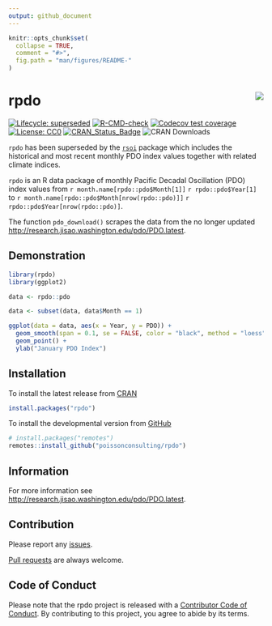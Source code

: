 ```yaml
---
output: github_document
---
```


<!-- README.md is generated from README.Rmd. Please edit that file -->

```r
knitr::opts_chunk$set(
  collapse = TRUE,
  comment = "#>",
  fig.path = "man/figures/README-"
)
```

# rpdo <img src="man/figures/logo.png" align="right" />

<!-- badges: start -->
[![Lifecycle: superseded](https://img.shields.io/badge/lifecycle-superseded-blue.svg)](https://lifecycle.r-lib.org/articles/stages.html#superseded)
[![R-CMD-check](https://github.com/poissonconsulting/rpdo/actions/workflows/R-CMD-check.yaml/badge.svg)](https://github.com/poissonconsulting/rpdo/actions/workflows/R-CMD-check.yaml)
[![Codecov test coverage](https://codecov.io/gh/poissonconsulting/rpdo/branch/master/graph/badge.svg)](https://codecov.io/gh/poissonconsulting/rpdo?branch=master)
[![License: CC0](https://img.shields.io/badge/License-CC0-blue.svg)](https://creativecommons.org/publicdomain/zero/1.0/)
[![CRAN_Status_Badge](http://www.r-pkg.org/badges/version/rpdo)](https://cran.r-project.org/package=rpdo)
![CRAN Downloads](http://cranlogs.r-pkg.org/badges/rpdo)
<!-- badges: end -->

`rpdo` has been superseded by the [`rsoi`](https://github.com/boshek/rsoi) package which includes the historical and most recent monthly PDO index values together with related climate indices.

`rpdo` is an R data package of monthly Pacific Decadal Oscillation (PDO) index 
values from `r month.name[rpdo::pdo$Month[1]]` `r rpdo::pdo$Year[1]` to `r month.name[rpdo::pdo$Month[nrow(rpdo::pdo)]]` `r rpdo::pdo$Year[nrow(rpdo::pdo)]`.

The function `pdo_download()` scrapes the 
data from the no longer updated <http://research.jisao.washington.edu/pdo/PDO.latest>.

## Demonstration

```r
library(rpdo)
library(ggplot2)

data <- rpdo::pdo

data <- subset(data, data$Month == 1)

ggplot(data = data, aes(x = Year, y = PDO)) +
  geom_smooth(span = 0.1, se = FALSE, color = "black", method = "loess") +
  geom_point() +
  ylab("January PDO Index")
```

## Installation

To install the latest release from [CRAN](https://cran.r-project.org)
```r
install.packages("rpdo")
```

To install the developmental version from [GitHub](https://github.com/poissonconsulting/rpdo)
```r
# install.packages("remotes")
remotes::install_github("poissonconsulting/rpdo")
```

## Information

For more information see <http://research.jisao.washington.edu/pdo/PDO.latest>.

## Contribution

Please report any [issues](https://github.com/poissonconsulting/rpdo/issues).

[Pull requests](https://github.com/poissonconsulting/rpdo/pulls) are always welcome.

## Code of Conduct

Please note that the rpdo project is released with a [Contributor Code of Conduct](https://contributor-covenant.org/version/2/0/CODE_OF_CONDUCT.html). By contributing to this project, you agree to abide by its terms.

